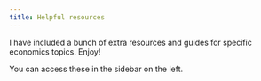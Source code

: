 ```yaml
---
title: Helpful resources
---
```


I have included a bunch of extra resources and guides for specific economics topics. Enjoy!

You can access these in the sidebar on the left.
